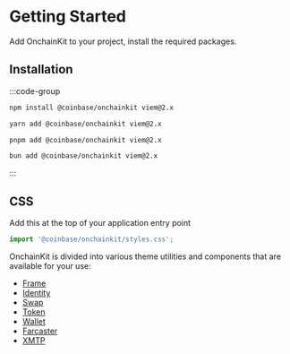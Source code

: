 # Getting Started

Add OnchainKit to your project, install the required packages.

## Installation

:::code-group

```bash [npm]
npm install @coinbase/onchainkit viem@2.x
```

```bash [yarn]
yarn add @coinbase/onchainkit viem@2.x
```

```bash [pnpm]
pnpm add @coinbase/onchainkit viem@2.x
```

```bash [bun]
bun add @coinbase/onchainkit viem@2.x
```

:::

## CSS

Add this at the top of your application entry point

```javascript
import '@coinbase/onchainkit/styles.css';
```

OnchainKit is divided into various theme utilities and components that are available for your use:

- [Frame](/frame/introduction)
- [Identity](/identity/introduction)
- [Swap](/swap/introduction)
- [Token](/token/introduction)
- [Wallet](/wallet/introduction)
- [Farcaster](/farcaster/introduction)
- [XMTP](/xmtp/introduction)
